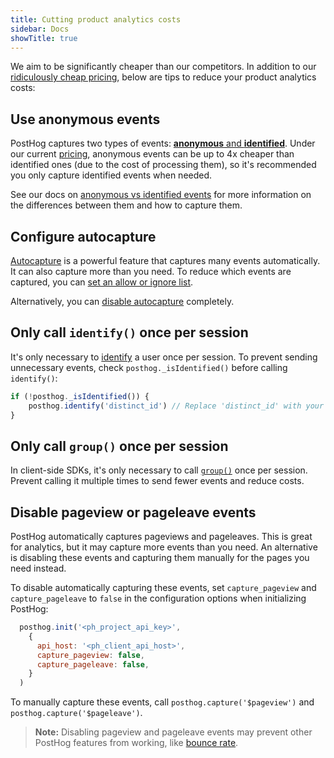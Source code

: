 ```yaml
---
title: Cutting product analytics costs
sidebar: Docs
showTitle: true
---
```


We aim to be significantly cheaper than our competitors. In addition to our [ridiculously cheap pricing](/pricing), below are tips to reduce your product analytics costs:

## Use anonymous events

PostHog captures two types of events: [**anonymous** and **identified**](/docs/data/anonymous-vs-identified-events). Under our current [pricing](/pricing), anonymous events can be up to 4x cheaper than identified ones (due to the cost of processing them), so it's recommended you only capture identified events when needed.

See our docs on [anonymous vs identified events](/docs/data/anonymous-vs-identified-events) for more information on the differences between them and how to capture them.

## Configure autocapture

[Autocapture](/docs/product-analytics/autocapture) is a powerful feature that captures many events automatically. It can also capture more than you need. To reduce which events are captured, you can [set an allow or ignore list](/docs/product-analytics/autocapture#reducing-events-with-an-allow-and-ignorelist).

Alternatively, you can [disable autocapture](/docs/product-analytics/autocapture#disabling-autocapture) completely.

## Only call `identify()` once per session

It's only necessary to [identify](/docs/product-analytics/identify) a user once per session. To prevent sending unnecessary events, check `posthog._isIdentified()` before calling `identify()`:

```js
if (!posthog._isIdentified()) {
    posthog.identify('distinct_id') // Replace 'distinct_id' with your user's unique identifier
}
```

## Only call `group()` once per session

In client-side SDKs, it's only necessary to call [`group()`](/docs/product-analytics/group-analytics) once per session. Prevent calling it multiple times to send fewer events and reduce costs.

## Disable pageview or pageleave events

PostHog automatically captures pageviews and pageleaves. This is great for analytics, but it may capture more events than you need. An alternative is disabling these events and capturing them manually for the pages you need instead.

To disable automatically capturing these events, set `capture_pageview` and `capture_pageleave` to `false` in the configuration options when initializing PostHog:

```js
  posthog.init('<ph_project_api_key>',
    {
      api_host: '<ph_client_api_host>',
      capture_pageview: false,
      capture_pageleave: false,
    }
  )
```

To manually capture these events, call `posthog.capture('$pageview')` and `posthog.capture('$pageleave')`.

> **Note:** Disabling pageview and pageleave events may prevent other PostHog features from working, like [bounce rate](/docs/data/events#how-events-power-posthog).
